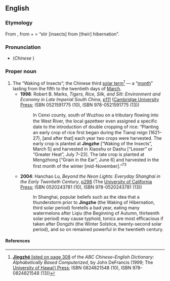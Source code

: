 ==English==
{{wikipedia}}
===Etymology===
From {{Chin.}} {{term|sc=unicode|惊蛰|tr=Jīngzhé|lang=zh}}, from {{term|sc=unicode|惊||startle, stir|lang=zh}} + {{term|sc=unicode|蛰||hibernate|lang=zh}} = “stir [insects] from [their] hibernation”.

===Pronunciation===
* {{IPA|/tʃɪŋˈʒeɪ/}} (''Chinese'' {{IPAchar|/ʨiŋ˥˥.ʈʂɤ˧˥/}})

===Proper noun===
{{en-proper noun}}

# The “Waking of Insects”; the Chinese third [[solar term]]<ref name="ABC-def">[http://www.google.co.uk/books?id=MB-gezjIAHoC&pg=PA308&dq=Jingzhe&ei=PIhJR6HVNY2k6AL61vXwBg&sig=aMwyxK_ntEK9I3EbkAtwUWsNPek '''Jīngzhé''' listed on page 308] of the ''ABC Chinese–English Dictionary: Alphabetically Based Computerized'', by John DeFrancis (1999; The [http://www.uhpress.hawaii.edu/cart/shopcore/?db_name=uhpress University of Hawaiʻi Press]; ISBN 0824821548 (10), ISBN 978-0824821548 (13))</ref> — a “[[month]]” lasting from the fifth to the twentieth days of [[March]].
#* '''1998''': Robert B. Marks, ''Tigers, Rice, Silk, and Silt: Environment and Economy in Late Imperial South China'', [http://www.google.co.uk/books?id=weG4_jmy5E0C&pg=PA111&dq=Jingzhe&ei=PIhJR6HVNY2k6AL61vXwBg&sig=OjVtIh257fvn3oMuf6G_-WUGIG0 p111] ([http://www.cambridge.org/ Cambridge University Press]; ISBN 0521591775 (10), ISBN 978-0521591775 (13))
#*: In Cenxi county, south of Wuzhou on a tributary ﬂowing into the West River, the local gazetteer even assigned a speciﬁc date to the introduction of double cropping of rice: “Planting an early crop of rice ﬁrst began during the Tianqi reign (1621–27), [and after that] each year two crops were harvested. The early crop is planted at '''Jingzhe''' [“Waking of the Insects”, March 5] and harvested in Xiaoshu or Dashu [“Lesser” or “Greater Heat”, July 7–23]. The late crop is planted at Mengzhong [“Grain in the Ear”, June 6] and harvested in the ﬁrst month of the winter [mid-November].”<sup>73</sup>
#* '''2004''': Hanchao Lu, ''Beyond the Neon Lights: Everyday Shanghai in the Early Twentieth Century'', [http://www.google.co.uk/books?id=p9OUk0BU9ToC&pg=PA298&dq=Jingzhe&ei=PIhJR6HVNY2k6AL61vXwBg&sig=046N42DcIRSvSxG708sCzO9XUuA p298] (The [http://www.ucpress.edu/ University of California Press]; ISBN 0520243781 (10), ISBN 978-0520243781 (13))
#*: In Shanghai, popular beliefs such as the idea that a thunderstorm prior to '''Jingzhe''' (the Waking of Hibernation, third solar period) foretells a bad year, eating many watermelons after Liqiu (the Beginning of Autumn, thirteenth solar period) may cause typhoid, tonics are most efficacious if taken after Dongzhi (the Winter Solstice, twenty-second solar period), and so on remained powerful in the twentieth century.

====References====
<references/>